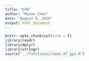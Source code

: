 ```yaml
---
title: "GPA"
author: "Mason Chen"
date: "August 9, 2016"
output: html_document
---
```


```r
knitr::opts_chunk$set(echo = F)
library(readr)
library(dplyr)
library(stringr)
source("../functions/clean_df_gpa.R")
```

```r

```

